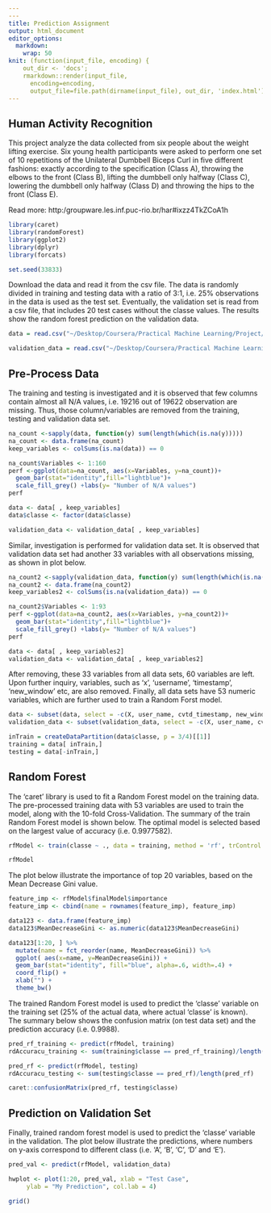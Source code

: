 ```yaml
---
---
title: Prediction Assignment
output: html_document
editor_options: 
  markdown: 
    wrap: 50
knit: (function(input_file, encoding) {
    out_dir <- 'docs';
    rmarkdown::render(input_file,
      encoding=encoding,
      output_file=file.path(dirname(input_file), out_dir, 'index.html'))})
---
```


## Human Activity Recognition

This project analyze the data collected from six people about the weight lifting exercise. Six young health participants were asked to perform one set of 10 repetitions of the Unilateral Dumbbell Biceps Curl in five different fashions: exactly according to the specification (Class A), throwing the elbows to the front (Class B), lifting the dumbbell only halfway (Class C), lowering the dumbbell only halfway (Class D) and throwing the hips to the front (Class E).

Read more: http:/groupware.les.inf.puc-rio.br/har#ixzz4TkZCoA1h

```r
library(caret) 
library(randomForest)
library(ggplot2)
library(dplyr)
library(forcats)

set.seed(33833)
```

Download the data and read it from the csv file. The data is randomly
divided in training and testing data with a ratio of 3:1, i.e. 25%
observations in the data is used as the test set. Eventually, the
validation set is read from a csv file, that includes 20 test cases
without the classe values. The results show the random forest prediction
on the validation data.

```r
data = read.csv("~/Desktop/Coursera/Practical Machine Learning/Project/pml-training.csv")

validation_data = read.csv("~/Desktop/Coursera/Practical Machine Learning/Project/pml-testing.csv")
```

## Pre-Process Data

The training and testing is investigated and it is observed that few columns
contain almost all N/A values, i.e. 19216 out of 19622 observation are missing. 
Thus, those column/variables are removed from the training, testing and 
validation data set.

```r
na_count <-sapply(data, function(y) sum(length(which(is.na(y))))) 
na_count <- data.frame(na_count) 
keep_variables <- colSums(is.na(data)) == 0 

na_count$Variables <- 1:160
perf <-ggplot(data=na_count, aes(x=Variables, y=na_count))+
  geom_bar(stat="identity",fill="lightblue")+
  scale_fill_grey() +labs(y= "Number of N/A values") 
perf
```

```r
data <- data[ , keep_variables] 
data$classe <- factor(data$classe)

validation_data <- validation_data[ , keep_variables]
```

Similar, investigation is performed for validation data set. It is observed that 
validation data set had another 33 variables with all observations missing, as 
shown in plot below. 

```r
na_count2 <-sapply(validation_data, function(y) sum(length(which(is.na(y))))) 
na_count2 <- data.frame(na_count2) 
keep_variables2 <- colSums(is.na(validation_data)) == 0

na_count2$Variables <- 1:93
perf <-ggplot(data=na_count2, aes(x=Variables, y=na_count2))+
  geom_bar(stat="identity",fill="lightblue")+
  scale_fill_grey() +labs(y= "Number of N/A values") 
perf

```

```r
data <- data[ , keep_variables2] 
validation_data <- validation_data[ , keep_variables2]
```

After removing, these 33 variables from all data sets, 60 variables are left.
Upon further inquiry, variables, such as 'x', 'username', 'timestamp', 
'new_window' etc, are also removed. Finally, all data sets have 53 numeric 
variables, which are further used to train a Random Forst model.

```r
data <- subset(data, select = -c(X, user_name, cvtd_timestamp, new_window, raw_timestamp_part_1, raw_timestamp_part_2)) 
validation_data <- subset(validation_data, select = -c(X, user_name, cvtd_timestamp, new_window, raw_timestamp_part_1, raw_timestamp_part_2))
```

```r
inTrain = createDataPartition(data$classe, p = 3/4)[[1]] 
training = data[ inTrain,] 
testing = data[-inTrain,]
```

## Random Forest
The 'caret' library is used to fit a Random Forest model on the training data.
The pre-processed training data with 53 variables are used to train the model, 
along with the 10-fold Cross-Validation. The summary of the train Random Forest 
model is shown below. The optimal model is selected based on the largest value
of accuracy (i.e. 0.9977582).


```r
rfModel <- train(classe ~ ., data = training, method = 'rf', trControl = trainControl(method = 'cv', number = 10))
```

```r
rfModel
```

The plot below illustrate the importance of top 20 variables, based on the 
Mean Decrease Gini value.

```r
feature_imp <- rfModel$finalModel$importance
feature_imp <- cbind(name = rownames(feature_imp), feature_imp)

data123 <- data.frame(feature_imp)
data123$MeanDecreaseGini <- as.numeric(data123$MeanDecreaseGini)

data123[1:20, ] %>%
  mutate(name = fct_reorder(name, MeanDecreaseGini)) %>%
  ggplot( aes(x=name, y=MeanDecreaseGini)) +
  geom_bar(stat="identity", fill="blue", alpha=.6, width=.4) +
  coord_flip() +
  xlab("") +
  theme_bw() 
```

The trained Random Forest model is used to predict the 'classe' variable on the
training set (25% of the actual data, where actual 'classe' is known). The 
summary below shows the confusion matrix (on test data set) and the prediction 
accuracy (i.e. 0.9988). 

```r
pred_rf_training <- predict(rfModel, training) 
rdAccuracu_training <- sum(training$classe == pred_rf_training)/length(pred_rf_training)

pred_rf <- predict(rfModel, testing) 
rdAccuracu_testing <- sum(testing$classe == pred_rf)/length(pred_rf)
```


```r
caret::confusionMatrix(pred_rf, testing$classe)
```
## Prediction on Validation Set

Finally, trained random forest model is used to predict the 'classe' variable in
the validation. The plot below illustrate the predictions, where numbers on 
y-axis correspond to different class (i.e. 'A', 'B', 'C', 'D' and 'E').
```r
pred_val <- predict(rfModel, validation_data) 

hwplot <- plot(1:20, pred_val, xlab = "Test Case",
     ylab = "My Prediction", col.lab = 4)

grid()
```
